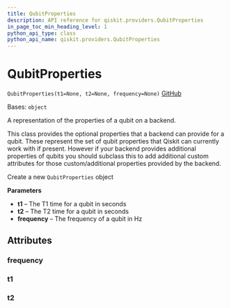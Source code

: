 ```yaml
---
title: QubitProperties
description: API reference for qiskit.providers.QubitProperties
in_page_toc_min_heading_level: 1
python_api_type: class
python_api_name: qiskit.providers.QubitProperties
---
```


# QubitProperties

<span id="qiskit.providers.QubitProperties" />

`QubitProperties(t1=None, t2=None, frequency=None)` [GitHub](https://github.com/qiskit/qiskit/tree/stable/0.20/qiskit/providers/backend.py "view source code")

Bases: `object`

A representation of the properties of a qubit on a backend.

This class provides the optional properties that a backend can provide for a qubit. These represent the set of qubit properties that Qiskit can currently work with if present. However if your backend provides additional properties of qubits you should subclass this to add additional custom attributes for those custom/additional properties provided by the backend.

Create a new `QubitProperties` object

**Parameters**

*   **t1** – The T1 time for a qubit in seconds
*   **t2** – The T2 time for a qubit in seconds
*   **frequency** – The frequency of a qubit in Hz

## Attributes

<span id="qiskit.providers.QubitProperties.frequency" />

### frequency

<span id="qiskit.providers.QubitProperties.t1" />

### t1

<span id="qiskit.providers.QubitProperties.t2" />

### t2

